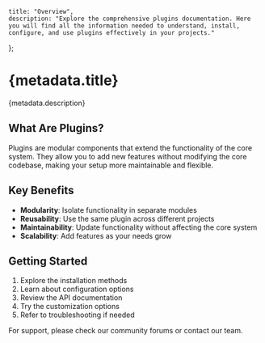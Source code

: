 	title: "Overview",
	description: "Explore the comprehensive plugins documentation. Here you will find all the information needed to understand, install, configure, and use plugins effectively in your projects."
};

# {metadata.title}

{metadata.description}

## What Are Plugins?

Plugins are modular components that extend the functionality of the core system. They allow you to add new features without modifying the core codebase, making your setup more maintainable and flexible.

## Key Benefits

- **Modularity**: Isolate functionality in separate modules
- **Reusability**: Use the same plugin across different projects
- **Maintainability**: Update functionality without affecting the core system
- **Scalability**: Add features as your needs grow

## Getting Started

1. Explore the installation methods
2. Learn about configuration options
3. Review the API documentation
4. Try the customization options
5. Refer to troubleshooting if needed

For support, please check our community forums or contact our team.

